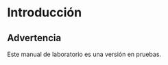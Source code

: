 # Introducción {.unnumbered}

::: callout-warning
## Advertencia

Este manual de laboratorio es una versión en pruebas.
:::
